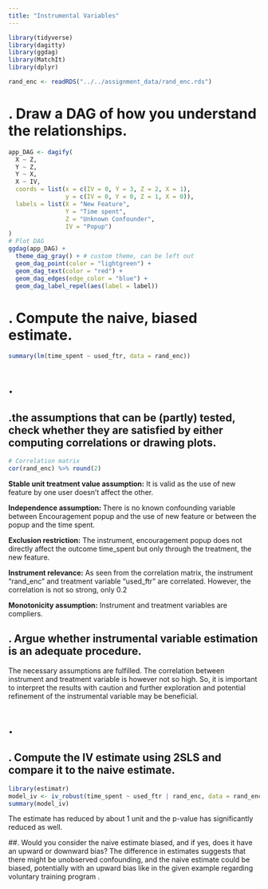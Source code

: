 ```yaml
---
title: "Instrumental Variables"
---
```


```r
library(tidyverse)
library(dagitty)
library(ggdag)
library(MatchIt)
library(dplyr)

rand_enc <- readRDS("../../assignment_data/rand_enc.rds")

```

# . Draw a DAG of how you understand the relationships.
```r
app_DAG <- dagify(
  X ~ Z,
  Y ~ Z,
  Y ~ X,
  X ~ IV,
  coords = list(x = c(IV = 0, Y = 3, Z = 2, X = 1),
                y = c(IV = 0, Y = 0, Z = 1, X = 0)),
  labels = list(X = "New Feature",
                Y = "Time spent", 
                Z = "Unknown Confounder",
                IV = "Popup")
)
# Plot DAG
ggdag(app_DAG) +
  theme_dag_gray() + # custom theme, can be left out
  geom_dag_point(color = "lightgreen") +
  geom_dag_text(color = "red") +
  geom_dag_edges(edge_color = "blue") +
  geom_dag_label_repel(aes(label = label))
```


# . Compute the naive, biased estimate.
```r
summary(lm(time_spent ~ used_ftr, data = rand_enc))

```

# . 
## .the assumptions that can be (partly) tested, check whether they are satisfied by either computing correlations or drawing plots.

```r

# Correlation matrix
cor(rand_enc) %>% round(2)

```
**Stable unit treatment value assumption:** 
It is valid as the use of new feature by one user doesn't affect the other. \

**Independence assumption: **
There is no known confounding variable between Encouragement popup and the use of new feature or between the popup and the time spent.\

**Exclusion restriction:**
The instrument, encouragement popup does not directly affect the outcome time_spent but only through the treatment, the new feature.\

**Instrument relevance:**
As seen from the correlation matrix, the instrument "rand_enc" and treatment variable "used_ftr" are correlated. However, the correlation is not so strong, only 0.2 \

**Monotonicity assumption:**
Instrument and treatment variables are compliers.\


## . Argue whether instrumental variable estimation is an adequate procedure.
The necessary assumptions are fulfilled. The correlation between instrument and treatment variable is however not so high. So, it is important to interpret the results with caution and further exploration and potential refinement of the instrumental variable may be beneficial.




# .
## . Compute the IV estimate using 2SLS and compare it to the naive estimate.
```r
library(estimatr)
model_iv <- iv_robust(time_spent ~ used_ftr | rand_enc, data = rand_enc)
summary(model_iv)
```

The estimate has reduced by about 1 unit and the p-value has significantly reduced as well.

##. Would you consider the naive estimate biased, and if yes, does it have an upward or downward bias?
The difference in estimates suggests that there might be unobserved confounding, and the naive estimate could be biased, potentially with an upward bias like in the given example regarding voluntary training program .
